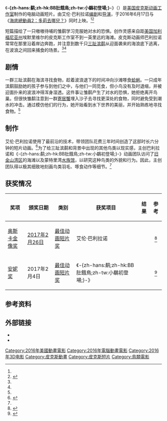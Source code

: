 {{NoteTA
|G1=Pixar
|G2=Disney
|G3=Movie
|G4=Show
|T=zh-hans:鹬 (电影);zh-hk:BB肚餓鳥;zh-tw:小鷸初登場;
|1=zh-hans:鹬 (电影);zh-hk:BB肚餓鳥;zh-tw:小鷸初登場;
}}
{{Infobox film
|name=-{zh-hans:鹬;zh-hk:BB肚餓鳥;zh-tw:小鷸初登場;}-
|original_name=''Piper''
|image=Piper_(2016_film)_poster.jpg
|caption=电影海报
|director=[[艾伦·巴利拉诺|艾伦·巴利拉诺]]（Alan Barillaro）
|producer=[[馬克·桑德海默|马-{克}-·桑德海默]]（Marc Sondheimer）
|screenplay=艾伦·巴利拉诺
|starring=|music=[[艾德靈·比勞|艾德靈·比勞]]（Adrian Belew）
|cinematography=|editing=萨拉·K·赖默斯（Sarah K. Reimers）
|studio={{plainlist|
* [[皮克斯動畫工作室|皮克斯動畫工作室]] 
* [[华特迪士尼公司|华特迪士尼公司]] 
}}
|distributor=[[華特迪士尼工作室電影|華特迪士尼工作室電影]]
|released={{Film date|2016|06|17}}
|runtime=6分钟<ref name=A>{{cite news |last1=Snetiker |first1=Marc |date=2016-04-16 |title=Piper: Meet Pixar's cutest new short-film hero—exclusive |url=http://www.ew.com/article/2016/04/06/pixar-piper-finding-dory-short-film |accessdate=2016-05-31 |work=[[Entertainment_Weekly|Entertainment Weekly]] |archive-date=2016-06-10 |archive-url=https://web.archive.org/web/20160610112328/http://www.ew.com/article/2016/04/06/pixar-piper-finding-dory-short-film |dead-url=no }}</ref>|country=[[美国|美国]]|language=}}

《'''-{zh-hans:鹬;zh-hk:BB肚餓鳥;zh-tw:小鷸初登場;}-'''》（{{lang-en|''Piper''}}）是[[美国|美国]][[皮克斯动画工作室|皮克斯动画工作室]]制作的电脑动画短片。由艾伦·巴利拉诺[[編劇|编剧]]和[[导演|导演]]，于2016年6月17日与《[[海底總動員2：多莉去哪兒？|海底總動員2：多莉去哪兒？]]》同时上映。<ref name="A" /><ref name="Audubon">{{Cite web|url=http://www.audubon.org/news/a-behind-scenes-look-pixars-new-short-film-piper|title=A Behind-the-Scenes Look at Pixar’s New Short Film 'Piper'|date=2016-06-17|last=Imbler|first=Sabrina|publisher=[[奧杜邦學會|National Audubon Society]]|website=[[奧杜邦雜誌|Audubon]]|access-date=2017-01-12|archive-date=2017-01-16|archive-url=https://web.archive.org/web/20170116144121/http://www.audubon.org/news/a-behind-scenes-look-pixars-new-short-film-piper|dead-url=no}}</ref>

短篇描绘了一只嗷嗷待哺的雏鹬学习克服她对水的恐惧。创作灵感来自距[[美国|美国]][[加利福尼亚州|加利福尼亚州]]埃默里维尔的皮克斯工作室不到一英里远的海滩。皮克斯动画师巴利拉诺常常在那里沿着岸边奔跑，并注意到数千只[[三趾鹬|三趾滨鹬]]从迎面袭来的海浪底下逃离，在波浪之间回来捕食的场景。<ref name="A" /><ref name="Audubon" />

== 剧情 ==
一群三趾滨鹬在海滨寻找食物，趁着波浪退下的时间冲向沙滩啄食[[蛤蜊|蛤蜊]]。一只成年滨鹬鼓励她的孩子参与到他们之中，与他们一同觅食，但小鸟没有及时退缩，并被迎面扑来的波浪冲得浑身湿透。这件事让雏鹬产生了对水的恐惧，她拒绝离开鸟巢。但很快雏鹬注意到一群[[寄居蟹|寄居蟹]]埋入沙子去寻找更深处的食物，同时避免受到潮水的冲击。通过模仿他们的行为，她开始看到水下世界的美丽，并开始熟练地寻找食物。<ref name="Audubon" />

== 制作 ==
艾伦·巴利拉诺使用了最前沿的技术，带领团队花费三年时间创造了这部时长六分钟的短片动画。<ref>{{Cite web|url=http://www.vanityfair.com/hollywood/2016/06/piper-pixar-short-bird-who-directed-alan-barillaro|title=Behind the Scenes of Piper, Pixar’s Best Short Film in Years|date=2016-06-16|last=Robinson|first=Joanna|publisher=[[Condé_Nast|Condé Nast]]|website=[[Vanity_Fair_(magazine)|Vanity Fair]]|access-date=2016-09-22|archive-date=2016-09-16|archive-url=https://web.archive.org/web/20160916032618/http://www.vanityfair.com/hollywood/2016/06/piper-pixar-short-bird-who-directed-alan-barillaro|dead-url=no}}</ref>为了给三趾滨鹬和背景中出现的其他鸟类以现实感，主创巴利拉诺和《-{zh-hans:鹬;zh-hk:BB肚餓鳥;zh-tw:小鷸初登場;}-》动画团队访问了[[舊金山灣區|旧金山湾区]]的海滩以及蒙特里湾[[水族馆|水族馆]]，以研究这种鸟类的外貌和行为。因此，主创团队得以极其细致地刻画鸟类羽毛、啄食动作等细节。<ref name="Audubon" />

== 获奖情况 ==
{| class="wikitable sortable"
! 奖项
! 颁奖日期
! 类别
! 获奖项目
! 结果
! scope="col" class="unsortable" | 参考
|-
| [[奥斯卡金像奖|奥斯卡金像奖]]
| [[第89届奥斯卡金像奖|2017年2月26日]]
| [[奥斯卡最佳动画短片奖|最佳动画短片奖]]
| 艾伦·巴利拉诺
| {{won}}
| style="text-align:center;" |<ref>{{cite web|url=http://oscar.go.com/nominees/short-film-animated/piper|title=89th Academy Awards Nominees|date=2016-01-23|publisher=Academy of Motion Picture Arts and Sciences|access-date=2016-01-23|archive-date=2017-01-26|archive-url=https://web.archive.org/web/20170126144946/http://oscar.go.com/nominees/short-film-animated/piper|dead-url=no}}</ref>
|-
| [[安妮獎|安妮奖]]
| 2017年2月4日
| [[安妮獎最佳動畫片獎|最佳动画短片奖]]
| 《-{zh-hans:鹬;zh-hk:BB肚餓鳥;zh-tw:小鷸初登場;}-》
| {{won}}
| style="text-align:center;" |<ref>{{cite web|url=http://annieawards.org/nominees/#1|title=44th Annie Award Nominees|accessdate=2016-11-29|date=2016-11-28|publisher=International Animated Film Society|archive-date=2014-12-14|archive-url=https://web.archive.org/web/20141214091232/http://annieawards.org/nominees/#1|dead-url=no}}</ref>
|}

== 参考资料 ==
{{reflist}}

== 外部链接 ==
* {{Official website|http://www.pixar.com/short_films/Theatrical-Shorts/Piper}}
* {{IMDb title|5613056|鹬}}

{{皮克斯电影列表}}
{{奧斯卡最佳動畫短片獎}}
{{Portal bar|美國|迪士尼|電影|動漫}}
{{DEFAULTSORT:Piper}}
[[Category:2016年美國動畫電影|Category:2016年美國動畫電影]]
[[Category:2016年電腦動畫電影|Category:2016年電腦動畫電影]]
[[Category:2016年3D电影|Category:2016年3D电影]]
[[Category:皮克斯動畫|Category:皮克斯動畫]]
[[Category:皮克斯短片|Category:皮克斯短片]]
[[Category:鳥類電影|Category:鳥類電影]]